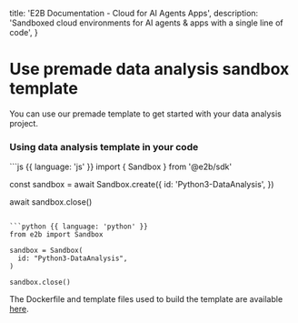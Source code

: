   title: 'E2B Documentation - Cloud for AI Agents Apps',
  description:
    'Sandboxed cloud environments for AI agents & apps with a single line of code',
}

# Use premade data analysis sandbox template

You can use our premade template to get started with your data analysis project.


### Using data analysis template in your code

<CodeGroup isRunnable={false}>
```js {{ language: 'js' }}
import { Sandbox } from '@e2b/sdk'

const sandbox = await Sandbox.create({
  id: 'Python3-DataAnalysis',
})

await sandbox.close()
```

```python {{ language: 'python' }}
from e2b import Sandbox

sandbox = Sandbox(
  id: "Python3-DataAnalysis",
)

sandbox.close()
```
</CodeGroup>

The Dockerfile and template files used to build the template are available [here](https://github.com/e2b-dev/e2b/blob/main/templates/data_analysis/).

